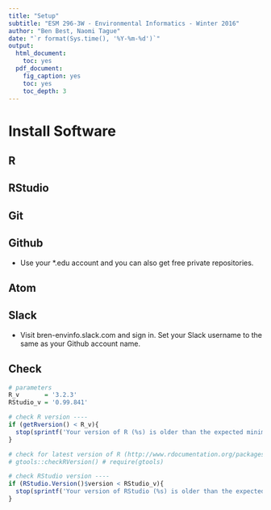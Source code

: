 ```yaml
---
title: "Setup"
subtitle: "ESM 296-3W - Environmental Informatics - Winter 2016"
author: "Ben Best, Naomi Tague"
date: "`r format(Sys.time(), '%Y-%m-%d')`"
output:
  html_document:
    toc: yes
  pdf_document:
    fig_caption: yes
    toc: yes
    toc_depth: 3
---
```


# Install Software

## R

## RStudio

## Git

## Github

- Use your *.edu account and you can also get free private repositories. 

## Atom

## Slack

- Visit bren-envinfo.slack.com and sign in. Set your Slack username to the same as your Github account name.

## Check

```r
# parameters
R_v       = '3.2.3'
RStudio_v = '0.99.841'

# check R version ----
if (getRversion() < R_v){
  stop(sprintf('Your version of R (%s) is older than the expected minimum R version (%s). Please close R/RStudio and install the latest version of R from http://cran.r-project.org.', getRversion(), R_v))
}

# check for latest version of R (http://www.rdocumentation.org/packages/gtools/functions/checkRVersion)
# gtools::checkRVersion() # require(gtools)

# check RStudio version ----
if (RStudio.Version()$version < RStudio_v){
  stop(sprintf('Your version of RStudio (%s) is older than the expected minimum RStudio version (%s). Please close R/RStudio and install the latest version of RStudio from https://www.rstudio.com/products/rstudio/download/.', RStudio.Version()$version, RStudio_v))
}
```

